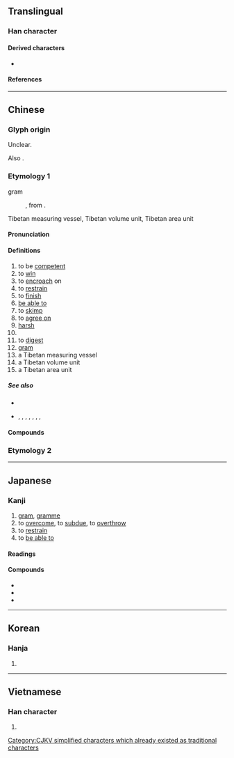 {{also|剋}}
{{character info/new}}
==Translingual==

===Han character===
{{Han char|rn=10|rad=儿|as=05|sn=7|four=40216|canj=JRHU|ids=⿱古儿,⿱十兄,⿳十口儿}}

====Derived characters====
* {{l|mul|[[剋]], [[兙]], [[勊]], [[兛]], [[兝]], [[兞]], [[兡]], [[兣]], [[𠗌]], [[𬾅]], [[𠳭]], [[𪣕]], [[娔]], [[𭓃]], [[𢚛]], [[𢭪]], [[𭠳]], [[𣒖]], [[殑]], [[㳳]], [[𭴨]], [[𤙥]], [[𤥣]], [[𮀚]], [[𫀲]], [[𮈒]], [[𮙓]], [[𫎵]], [[兢]], [[鋴]], [[鿣]], [[𮋃]], [[勀]], [[𬱆]], [[氪]]}}

====References====
{{Han ref|kx=0124.150|dkj=01355|dj=0263.040|hdz=10269.040|uh=514B}}

----

==Chinese==

===Glyph origin===
{{Han etym}}
Unclear.

Also {{Han simp|剋}}.

===Etymology 1===
{{zh-forms}}
;gram
:{{zh-etym-short|克蘭姆}}, from {{bor|zh|fr|gramme}}.
;Tibetan measuring vessel, Tibetan volume unit, Tibetan area unit
: {{rfe|zh}}

====Pronunciation====
{{zh-pron
|m=kè
|c=hak1,haak1
|h=pfs=khiet
|md=káik
|mn=qz:khiak/tw,xm,zz:khek/khat
|mn_note=khiak/khek - literary; khat - vernacular
|mn-t=kiog4
|w=4kheq
|mc=y
|oc=y
|ma=y
|cat=n,v,a
}}

====Definitions====
{{zh-hanzi}}

# to be [[competent]]
# to [[win]]
# to [[encroach]] on
# to [[restrain]]
# to [[finish]]
# [[be able to]]
# to [[skimp]]
# to [[agree on]]
# [[harsh]]
# {{zh-alt-form|刻|to [[know]]}}
# to [[digest]]
# [[gram]]
# a Tibetan measuring vessel
# a Tibetan volume unit
# a Tibetan area unit

=====See also=====
* {{zh-l|公斤|kilogram}}
* {{zh-l|擔|dàn}}, {{zh-l|斤}}, {{zh-l|兩}}, {{zh-l|錢}}, {{zh-l|分}}, {{zh-l|金衡兩}}, {{zh-l|金衡錢}}, {{zh-l|金衡分}}

====Compounds====
{{zh-der|克柔|克什克騰|努瓦克肖特|克定|努克|奧林匹克|安克拉治|龐克頭|伊拉克|公克|克諧|以眾克寡|克利夫蘭|以少克眾|克己復禮|克日|伯克|克難|克讓|呼圖克圖|多米尼克|哈薩克文|克盡己職|克敵|哈薩克語|克家子|何以克當|克拉|克盡厥職|克絲鉗子|愛克斯光|夾克|恰克圖|快克|克捷|噶大克|休克|復禮克己|巴斯克人|布魯克林|克儉克勤|克敵制勝|克魯倫河|克己主義|博克達山|塔吉克族|布魯克斯|巧克力|克分子|以柔克剛|不克|龐克|克當量|伯克制度|克明|夸克|孟什維克|克勤克儉|克復|坦克兵|哈薩克族|克來汀症|威克島|奧克蘭|克雷因|克隆斯臺|克勒特|反坦克炮|巴貝克|坦克車|坦克|克敦孝行|克服|克制|克繩祖武|力克|伯克來|哥薩克|剛克|克原子|吉爾庫克|克己|克汗|克寧|克紹箕裘|勒克司|克家|壓克力|克順克卑|克難運動|克己奉公|傑克|戰無不克|撲克|捷克|毫克|柔能克剛|歐佩克|掊克|沙克疫苗|攻克|派克|撲克臉|歐克|烏克蘭|撲克牌|斯芬克士|拷克機|班克斯島|法蘭克福|搭克露|溫克|沉潛剛克|攻無不克|沉漸剛克|格但斯克|柔克|氣克斗牛|馬克|錫克教|茄克|薩克號|約克夏|立克次體|約克夏豬|莫三比克|金馬克|麥克風|馬克杯|馬賽克|魁北克|虎克定律|頂夸克|速克達|雅庫次克|羅曼蒂克|阿克蘇|說家克計|虎克黨|鄂溫克族|達克龍|薩克斯風|謙克|薩克管|黑克索斯|莫曼斯克|阿克塞|阿克塞哈薩克族自治縣|塔克拉瑪干|羅克斯普林}}

===Etymology 2===
{{zh-see|剋}}

{{zh-cat|Beginning}}

----

==Japanese==

===Kanji===
{{ja-kanji|grade=c|rs=儿05}}

# [[gram]], [[gramme]]
# to [[overcome]], to [[subdue]], to [[overthrow]]
# to [[restrain]]
# to [[be able to]]

====Readings====
{{ja-readings
|goon=こく
|kanon=こく
|kun=か-つ, よ-く, よい
}}

====Compounds====
* {{ja-r|克己|こっき}}
* {{ja-r|克服|こくふく}}
* {{ja-r|克明|こくめい}}

----

==Korean==

===Hanja===
{{ko-hanja|hangeul=[[극]]|rv=geuk|mr=kŭk}}

# {{defn|lang=ko|sort=儿05}}

----

==Vietnamese==

===Han character===
{{vi-hantu|[[khắc]]|rs=儿05}}

# {{defn|lang=vi|sort=儿05}}

[[Category:CJKV simplified characters which already existed as traditional characters]]